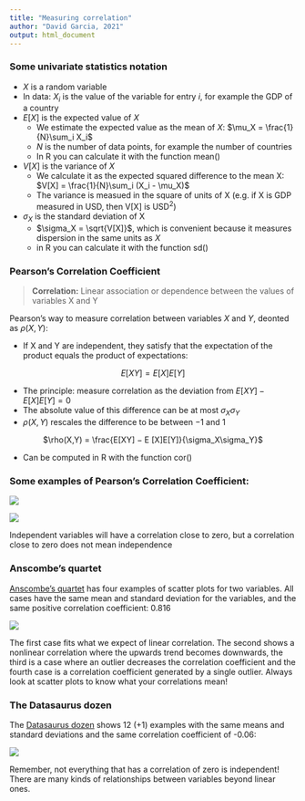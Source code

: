 ```yaml
---
title: "Measuring correlation"
author: "David Garcia, 2021"
output: html_document
---
```


### Some univariate statistics notation

- $X$ is a random variable
- In data: $X_i$ is the value of the variable for entry $i$, for example the GDP of a country
- $E[X]$ is the expected value of $X$
  - We estimate the expected value as the mean of $X$: $\mu_X = \frac{1}{N}\sum_i X_i$
  - $N$ is the number of data points, for example the number of countries
  - In R you can calculate it with the function mean()
- $V[X]$ is the variance of $X$
  - We calculate it as the expected squared difference to the mean X: $V[X] = \frac{1}{N}\sum_i (X_i - \mu_X)$
  - The variance is measued in the square of units of X (e.g. if X is GDP measured in USD, then V[X] is USD$^2$)  
  
- $\sigma_X$ is the standard deviation of X
  -  $\sigma_X = \sqrt{V[X]}$, which is convenient because it measures dispersion in the same units as $X$
  - in R you can calculate it with the function sd()

### Pearson's Correlation Coefficient

> **Correlation:** Linear association or dependence between the values of variables X and Y

Pearson’s way to measure correlation between variables $X$ and $Y$, deonted as $\rho(X,Y)$:  

- If X and Y are independent, they satisfy that the expectation of the product equals the product of expectations:  

<p align=center>
$E[XY] = E[X]E[Y]$  
</p>
- The principle: measure correlation as the deviation from $E[XY] − E [X]E[Y] = 0$  
- The absolute value of this difference can be at most $\sigma_X\sigma_Y$  
- $\rho(X,Y)$ rescales the difference to be between −1 and 1  

<p align=center>
$\rho(X,Y) = \frac{E[XY] − E [X]E[Y]}{\sigma_X\sigma_Y}$  
</p>
- Can be computed in R with the function cor()


### Some examples of Pearson's Correlation Coefficient:
![](pearson1.png)


![](pearson2.png)

Independent variables will have a correlation close to zero, but a correlation close to zero does not mean independence

### Anscombe's quartet

[Anscombe's quartet](https://en.wikipedia.org/wiki/Anscombe%27s_quartet) has four examples of scatter plots for two variables. All cases have the same mean and standard deviation for the variables, and the same positive correlation coefficient: 0.816

![](https://upload.wikimedia.org/wikipedia/commons/thumb/e/ec/Anscombe%27s_quartet_3.svg/638px-Anscombe%27s_quartet_3.svg.png)

The first case fits what we expect of linear correlation. The second shows a nonlinear correlation where the upwards trend becomes downwards, the third is a case where an outlier decreases the correlation coefficient and the fourth case is a correlation coefficient generated by a single outlier. Always look at scatter plots to know what your correlations mean!

### The Datasaurus dozen

The [Datasaurus dozen](http://www.thefunctionalart.com/2016/08/download-datasaurus-never-trust-summary.html) shows 12 (+1) examples with the same means and standard deviations and the same correlation coefficient of -0.06:

![](https://d2f99xq7vri1nk.cloudfront.net/AllDinosGrey_1.png)

Remember, not everything that has a correlation of zero is independent! There are many kinds of relationships between variables beyond linear ones.